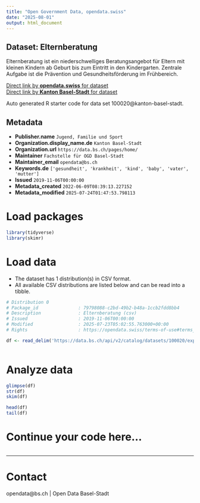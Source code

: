 ```yaml
---
title: "Open Government Data, opendata.swiss"
date: "2025-08-01"
output: html_document
---
```


## Dataset: Elternberatung

Elternberatung ist ein niederschwelliges Beratungsangebot für Eltern mit kleinen Kindern ab Geburt bis zum Eintritt in den Kindergarten. Zentrale Aufgabe ist die Prävention und Gesundheitsförderung im Frühbereich.

[Direct link by **opendata.swiss** for dataset](https://opendata.swiss/de/dataset/elternberatung)<br>
[Direct link by **Kanton Basel-Stadt** for dataset](https://data.bs.ch/explore/dataset/100020/)

Auto generated R starter code for data set 100020@kanton-basel-stadt.

## Metadata

- **Publisher.name** `Jugend, Familie und Sport`
- **Organization.display_name.de** `Kanton Basel-Stadt`
- **Organization.url** `https://data.bs.ch/pages/home/`
- **Maintainer** `Fachstelle für OGD Basel-Stadt`
- **Maintainer_email** `opendata@bs.ch`
- **Keywords.de** `['gesundheit', 'krankheit', 'kind', 'baby', 'vater', 'mutter']`
- **Issued** `2019-11-06T00:00:00`
- **Metadata_created** `2022-06-09T08:39:13.227152`
- **Metadata_modified** `2025-07-24T01:47:53.798113`


# Load packages

```r

library(tidyverse)
library(skimr)

```

# Load data

-   The dataset has 1 distribution(s) in CSV format.
-   All available CSV distributions are listed below and can be read into a tibble.

```r

# Distribution 0
# Package_id               : 79798088-c2bd-49b2-b48a-1ccb2fdd8bb4
# Description              : Elternberatung (csv)
# Issued                   : 2019-11-06T00:00:00
# Modified                 : 2025-07-23T05:02:55.763000+00:00
# Rights                   : https://opendata.swiss/terms-of-use#terms_by

df <- read_delim('https://data.bs.ch/api/v2/catalog/datasets/100020/exports/csv?use_labels=true')



```

# Analyze data

```r

glimpse(df)
str(df)
skim(df)

head(df)
tail(df)

```

# Continue your code here...

```r

```

------------------------------------------------------------------------

# Contact

opendata@bs.ch | Open Data Basel-Stadt
